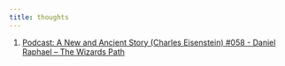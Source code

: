 ```yaml
---
title: thoughts
---
```


1. [Podcast: A New and Ancient Story (Charles Eisenstein) #058 - Daniel Raphael – The Wizards Path](/thoughts/6255b5c1a7146dbe62e73ee9)
